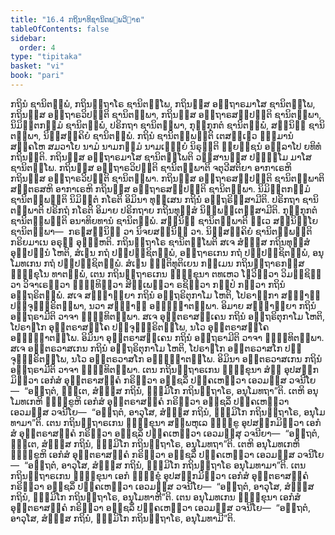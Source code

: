 ```yaml
---
title: "16.4 ກຖິນາທິຊານິຕພ຺ພວິຠາຄ"
tableOfContents: false
sidebar:
  order: 4
type: "tipitaka"
basket: "vi"
book: "pari"
---
```



<DynamicBreadcrumb />

<Division number="412" book="pari">

<Paragraph number="1904" book="pari">
ກຖິນໍ ຊານິຕພ຺ພໍ, ກຖິນຕ຺ຖາໂຣ ຊານິຕພ຺ໂພ, ກຖິນສ຺ສ ອຕ຺ຖາຣມາໂສ ຊານິຕພ຺ໂພ, ກຖິນສ຺ສ ອຕ຺ຖາຣວິປຕ຺ຕິ ຊານິຕພ຺ພາ, ກຖິນສ຺ສ ອຕ຺ຖາຣສມ຺ປຕ຺ຕິ ຊານິຕພ຺ພາ, ນິມິຕ຺ຕກມ຺ມໍ ຊານິຕພ຺ພໍ, ປຣິກຖາ ຊານິຕພ຺ພາ, ກຸກ຺ກຸກຕໍ ຊານິຕພ຺ພໍ, ສນ຺ນິຘິ ຊານິຕພ຺ພາ, ນິສ຺ສຄ຺ຄິຍໍ ຊານິຕພ຺ພໍ.
</Paragraph>

<Paragraph number="1905" book="pari">
<Emphasis>ກຖິນໍ ຊານິຕພ຺ພນ຺</Emphasis>ຕິ ເຕສຎ຺ເຎວ ຘມ຺ມານໍ ສງ຺ຄໂຫ ສມວາໂຍ ນາມໍ ນາມກມ຺ມໍ ນາມເຘຍ຺ຍໍ ນິຣຸຕ຺ຕິ ພ຺ຍຎ຺ຊນໍ ອຠິລາໂປ ຍທິທໍ ກຖິນນ຺ຕິ.
</Paragraph>

<Paragraph number="1906" book="pari">
<Emphasis>ກຖິນສ຺ສ ອຕ຺ຖາຣມາໂສ ຊານິຕພ຺ໂພ</Emphasis>ຕິ ວສ຺ສານສ຺ສ ປຈ຺ຉິໂມ ມາໂສ ຊານິຕພ຺ໂພ.
</Paragraph>

<Paragraph number="1907" book="pari">
<Emphasis>ກຖິນສ຺ສ ອຕ຺ຖາຣວິປຕ຺ຕິ ຊານິຕພ຺ພາ</Emphasis>ຕິ ຈຕຸວີສຕິຍາ ອາກາເຣຫິ ກຖິນສ຺ສ ອຕ຺ຖາຣວິປຕ຺ຕິ ຊານິຕພ຺ພາ.
</Paragraph>

<Paragraph number="1908" book="pari">
<Emphasis>ກຖິນສ຺ສ ອຕ຺ຖາຣສມ຺ປຕ຺ຕິ ຊານິຕພ຺ພາ</Emphasis>ຕິ ສຕ຺ຕຣສຫິ ອາກາເຣຫິ ກຖິນສ຺ສ ອຕ຺ຖາຣສມ຺ປຕ຺ຕິ ຊານິຕພ຺ພາ.
</Paragraph>

<Paragraph number="1909" book="pari">
<Emphasis>ນິມິຕ຺ຕກມ຺ມໍ ຊານິຕພ຺ພນ຺</Emphasis>ຕິ ນິມິຕ຺ຕໍ ກໂຣຕິ ອິມິນາ ທຸສ຺ເສນ ກຖິນໍ ອຕ຺ຖຣິສ຺ສາມີຕິ.
</Paragraph>

<Paragraph number="1910" book="pari">
<Emphasis>ປຣິກຖາ ຊານິຕພ຺ພາ</Emphasis>ຕິ ປຣິກຖໍ ກໂຣຕິ ອິມາຍ ປຣິກຖາຍ ກຖິນທຸສ຺ສໍ ນິພ຺ພຕ຺ເຕສ຺ສາມີຕິ.
</Paragraph>

<Paragraph number="1911" book="pari">
<Emphasis>ກຸກ຺ກຸກຕໍ ຊານິຕພ຺ພນ຺</Emphasis>ຕິ ອນາທິຍທານໍ ຊານິຕພ຺ພໍ.
</Paragraph>

<Paragraph number="1912" book="pari">
<Emphasis>ສນ຺ນິຘິ ຊານິຕພ຺ພາ</Emphasis>ຕິ ທ຺ເວ ສນ຺ນິຘິໂຍ ຊານິຕພ຺ພາ—  ກຣຓສນ຺ນິຘິ ວາ ນິຈຍສນ຺ນິຘິ ວາ.
</Paragraph>

<Paragraph number="1913" book="pari">
<Emphasis>ນິສ຺ສຄ຺ຄິຍໍ ຊານິຕພ຺ພນ຺</Emphasis>ຕິ ກຣິຍມາເນ ອຣຸຓໍ ອຸຏ຺ຐຫຕິ.
</Paragraph>

<Paragraph number="1914" book="pari">
<Emphasis>ກຖິນຕ຺ຖາໂຣ ຊານິຕພ຺ໂພ</Emphasis>ຕິ ສເຈ ສໍຆສ຺ສ ກຖິນທຸສ຺ສໍ ອຸປ຺ປນ຺ນໍ ໂຫຕິ, ສໍເຆນ ກຖໍ ປຏິປຊ຺ຊິຕພ຺ພໍ, ອຕ຺ຖາຣເກນ ກຖໍ ປຏິປຊ຺ຊິຕພ຺ພໍ, ອນຸໂມທເກນ ກຖໍ ປຏິປຊ຺ຊິຕພ຺ພໍ.
</Paragraph>

</Division>
<Division number="413" book="pari">

<Paragraph number="1915" book="pari">
ສໍເຆນ ຎຕ຺ຕິທຸຕິເຍນ ກມ຺ເມນ ກຖິນຕ຺ຖາຣກສ຺ສ ຠິກ຺ຂຸໂນ ທາຕພ຺ພໍ, ເຕນ ກຖິນຕ຺ຖາຣເກນ ຠິກ຺ຂຸນາ ຕທເຫວ ໂຘວິຕ຺ວາ ວິມຊ຺ຊິຕ຺ວາ ວິຈາເຣຕ຺ວາ ຉິນ຺ທິຕ຺ວາ ສິພ຺ເພຕ຺ວາ ຣຊິຕ຺ວາ ກປ຺ປໍ ກຕ຺ວາ ກຖິນໍ ອຕ຺ຖຣິຕພ຺ພໍ. ສເຈ ສງ຺ຆາຏິຍາ ກຖິນໍ ອຕ຺ຖຣິຕຸກາໂມ ໂຫຕິ, ໂປຣາຓິກາ ສງ຺ຆາຏິ ປຈ຺ຈຸທ຺ຘຣິຕພ຺ພາ, ນວາ ສງ຺ຆາຏິ ອຘິຏ຺ຐາຕພ຺ພາ. ອິມາຍ ສງ຺ຆາຏິຍາ ກຖິນໍ ອຕ຺ຖຣາມີຕິ ວາຈາ ຠິນ຺ທິຕພ຺ພາ. ສເຈ ອຸຕ຺ຕຣາສງ຺ເຄນ ກຖິນໍ ອຕ຺ຖຣິຕຸກາໂມ ໂຫຕິ, ໂປຣາຓໂກ ອຸຕ຺ຕຣາສງ຺ໂຄ ປຈ຺ຈຸທ຺ຘຣິຕພ຺ໂພ, ນໂວ ອຸຕ຺ຕຣາສງ຺ໂຄ ອຘິຏ຺ຐາຕພ຺ໂພ. ອິມິນາ ອຸຕ຺ຕຣາສງ຺ເຄນ ກຖິນໍ ອຕ຺ຖຣາມີຕິ ວາຈາ ຠິນ຺ທິຕພ຺ພາ. ສເຈ ອນ຺ຕຣວາສເກນ ກຖິນໍ ອຕ຺ຖຣິຕຸກາໂມ ໂຫຕິ, ໂປຣາຓໂກ ອນ຺ຕຣວາສໂກ ປຈ຺ຈຸທ຺ຘຣິຕພ຺ໂພ, ນໂວ ອນ຺ຕຣວາສໂກ ອຘິຏ຺ຐາຕພ຺ໂພ. ອິມິນາ ອນ຺ຕຣວາສເກນ ກຖິນໍ ອຕ຺ຖຣາມີຕິ ວາຈາ ຠິນ຺ທິຕພ຺ພາ. ເຕນ ກຖິນຕ຺ຖາຣເກນ ຠິກ຺ຂຸນາ ສໍຆໍ ອຸປສງ຺ກມິຕ຺ວາ ເອກໍສໍ ອຸຕ຺ຕຣາສງ຺ຄໍ ກຣິຕ຺ວາ ອຎ຺ຊລິໍ ປຄ຺ຄເຫຕ຺ວາ ເອວມສ຺ສ ວຈນີໂຍ—  “ອຕ຺ຖຕໍ, ຠນ຺ເຕ, ສໍຆສ຺ສ ກຖິນໍ, ຘມ຺ມິໂກ ກຖິນຕ຺ຖາໂຣ, ອນຸໂມທຖາ”ຕິ. ເຕຫິ ອນຸໂມທເກຫິ ຠິກ຺ຂູຫິ ເອກໍສໍ ອຸຕ຺ຕຣາສງ຺ຄໍ ກຣິຕ຺ວາ ອຎ຺ຊລິໍ ປຄ຺ຄເຫຕ຺ວາ ເອວມສ຺ສ ວຈນີໂຍ—  “ອຕ຺ຖຕໍ, ອາວຸໂສ, ສໍຆສ຺ສ ກຖິນໍ, ຘມ຺ມິໂກ ກຖິນຕ຺ຖາໂຣ, ອນຸໂມທາມາ”ຕິ. ເຕນ ກຖິນຕ຺ຖາຣເກນ ຠິກ຺ຂຸນາ ສມ຺ພຫຸເລ ຠິກ຺ຂູ ອຸປສງ຺ກມິຕ຺ວາ ເອກໍສໍ ອຸຕ຺ຕຣາສງ຺ຄໍ ກຣິຕ຺ວາ ອຎ຺ຊລິໍ ປຄ຺ຄເຫຕ຺ວາ ເອວມສ຺ສຸ ວຈນີຍາ—  “ອຕ຺ຖຕໍ, ຠນ຺ເຕ, ສໍຆສ຺ສ ກຖິນໍ, ຘມ຺ມິໂກ ກຖິນຕ຺ຖາໂຣ, ອນຸໂມທຖາ”ຕິ. ເຕຫິ ອນຸໂມທເກຫິ ຠິກ຺ຂູຫິ ເອກໍສໍ ອຸຕ຺ຕຣາສງ຺ຄໍ ກຣິຕ຺ວາ ອຎ຺ຊລິໍ ປຄ຺ຄເຫຕ຺ວາ ເອວມສ຺ສ ວຈນີໂຍ—  “ອຕ຺ຖຕໍ, ອາວຸໂສ, ສໍຆສ຺ສ ກຖິນໍ, ຘມ຺ມິໂກ ກຖິນຕ຺ຖາໂຣ ອນຸໂມທາມາ”ຕິ. ເຕນ ກຖິນຕ຺ຖາຣເກນ ຠິກ຺ຂຸນາ ເອກໍ ຠິກ຺ຂຸໍ ອຸປສງ຺ກມິຕ຺ວາ ເອກໍສໍ ອຸຕ຺ຕຣາສງ຺ຄໍ ກຣິຕ຺ວາ ອຎ຺ຊລິໍ ປຄ຺ຄເຫຕ຺ວາ ເອວມສ຺ສ ວຈນີໂຍ—  “ອຕ຺ຖຕໍ, ອາວຸໂສ, ສໍຆສ຺ສ ກຖິນໍ, ຘມ຺ມິໂກ ກຖິນຕ຺ຖາໂຣ, ອນຸໂມທາຫີ”ຕິ. ເຕນ ອນຸໂມທເກນ ຠິກ຺ຂຸນາ ເອກໍສໍ ອຸຕ຺ຕຣາສງ຺ຄໍ ກຣິຕ຺ວາ ອຎ຺ຊລິໍ ປຄ຺ຄເຫຕ຺ວາ ເອວມສ຺ສ ວຈນີໂຍ—  “ອຕ຺ຖຕໍ, ອາວຸໂສ, ສໍຆສ຺ສ ກຖິນໍ, ຘມ຺ມິໂກ ກຖິນຕ຺ຖາໂຣ, ອນຸໂມທາມີ”ຕິ.
</Paragraph>
</Division>